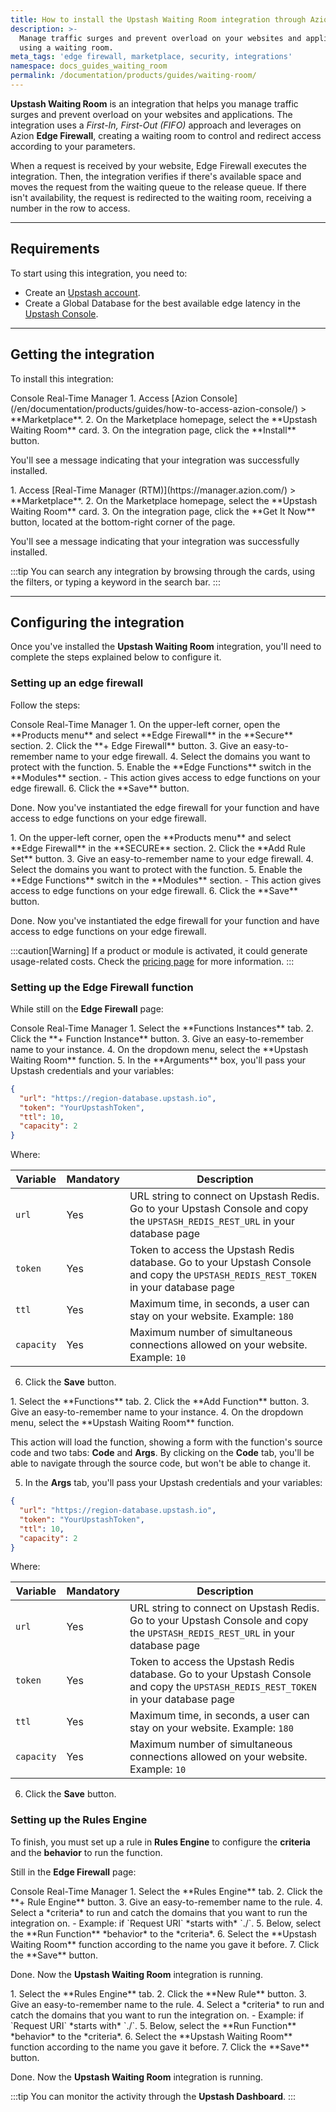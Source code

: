```yaml
---
title: How to install the Upstash Waiting Room integration through Azion Marketplace
description: >-
  Manage traffic surges and prevent overload on your websites and applications
  using a waiting room.
meta_tags: 'edge firewall, marketplace, security, integrations'
namespace: docs_guides_waiting_room
permalink: /documentation/products/guides/waiting-room/
---
```



<InterfaceNote />

**Upstash Waiting Room** is an integration that helps you manage traffic surges and prevent overload on your websites and applications. The integration uses a *First-In, First-Out (FIFO)* approach and leverages on Azion **Edge Firewall**, creating a waiting room to control and redirect access according to your parameters.

When a request is received by your website, Edge Firewall executes the integration. Then, the integration verifies if there's available space and moves the request from the waiting queue to the release queue. If there isn't availability, the request is redirected to the waiting room, receiving a number in the row to access.

---

## Requirements

To start using this integration, you need to:

- Create an [Upstash account](https://console.upstash.com/login).
- Create a Global Database for the best available edge latency in the [Upstash Console](https://console.upstash.com/).

---

## Getting the integration

To install this integration:

<Tabs client:visible>
    <Fragment slot="tab.console">Console</Fragment>
    <Fragment slot="tab.rtm">Real-Time Manager</Fragment>

<Fragment slot="panel.console">
1. Access [Azion Console](/en/documentation/products/guides/how-to-access-azion-console/) > **Marketplace**.
2. On the Marketplace homepage, select the **Upstash Waiting Room** card.
3. On the integration page, click the **Install** button.

You'll see a message indicating that your integration was successfully installed.
</Fragment>

<Fragment slot="panel.rtm">
1. Access [Real-Time Manager (RTM)](https://manager.azion.com/) > **Marketplace**.
2. On the Marketplace homepage, select the **Upstash Waiting Room** card.
3. On the integration page, click the **Get It Now** button, located at the bottom-right corner of the page.

You'll see a message indicating that your integration was successfully installed.
</Fragment>

</Tabs>

:::tip
You can search any integration by browsing through the cards, using the filters, or typing a keyword in the search bar.
:::

---

## Configuring the integration

Once you've installed the **Upstash Waiting Room** integration, you'll need to complete the steps explained below to configure it.

### Setting up an edge firewall

Follow the steps:

<Tabs client:visible>
    <Fragment slot="tab.console">Console</Fragment>
    <Fragment slot="tab.rtm">Real-Time Manager</Fragment>

<Fragment slot="panel.console">
1. On the upper-left corner, open the **Products menu** and select **Edge Firewall** in the **Secure** section.
2. Click the **+ Edge Firewall** button.
3. Give an easy-to-remember name to your edge firewall.
4. Select the domains you want to protect with the function.
5. Enable the **Edge Functions** switch in the **Modules** section.
  - This action gives access to edge functions on your edge firewall.
6. Click the **Save** button.

Done. Now you've instantiated the edge firewall for your function and have access to edge functions on your edge firewall.
</Fragment>

<Fragment slot="panel.rtm">
1. On the upper-left corner, open the **Products menu** and select **Edge Firewall** in the **SECURE** section.
2. Click the **Add Rule Set** button.
3. Give an easy-to-remember name to your edge firewall.
4. Select the domains you want to protect with the function.
5. Enable the **Edge Functions** switch in the **Modules** section.
  - This action gives access to edge functions on your edge firewall.
6. Click the **Save** button.

Done. Now you've instantiated the edge firewall for your function and have access to edge functions on your edge firewall.
</Fragment>

</Tabs>

:::caution[Warning]
If a product or module is activated, it could generate usage-related costs. Check the [pricing page](/en/documentation/products/pricing/) for more information.
:::

### Setting up the Edge Firewall function

While still on the **Edge Firewall** page:

<Tabs client:visible>
    <Fragment slot="tab.console">Console</Fragment>
    <Fragment slot="tab.rtm">Real-Time Manager</Fragment>

<Fragment slot="panel.console">
1. Select the **Functions Instances** tab.
2. Click the **+ Function Instance** button.
3. Give an easy-to-remember name to your instance.
4. On the dropdown menu, select the **Upstash Waiting Room** function.
5. In the **Arguments** box, you'll pass your Upstash credentials and your variables:

```json
{
  "url": "https://region-database.upstash.io",
  "token": "YourUpstashToken",
  "ttl": 10,
  "capacity": 2
}
```

Where:

| Variable | Mandatory | Description |
| ---- | ---- | ---- |
| `url` | Yes | URL string to connect on Upstash Redis. Go to your Upstash Console and copy the `UPSTASH_REDIS_REST_URL` in your database page |
| `token` | Yes | Token to access the Upstash Redis database. Go to your Upstash Console and copy the `UPSTASH_REDIS_REST_TOKEN` in your database page |
| `ttl` | Yes | Maximum time, in seconds, a user can stay on your website. Example: `180` |
| `capacity` | Yes | Maximum number of simultaneous connections allowed on your website. Example: `10` |

6. Click the **Save** button.
</Fragment>

<Fragment slot="panel.rtm">
1. Select the **Functions** tab.
2. Click the **Add Function** button.
3. Give an easy-to-remember name to your instance.
4. On the dropdown menu, select the **Upstash Waiting Room** function.

This action will load the function, showing a form with the function's source code and two tabs: **Code** and **Args**. By clicking on the **Code** tab, you'll be able to navigate through the source code, but won't be able to change it.

5. In the **Args** tab, you'll pass your Upstash credentials and your variables:

```json
{
  "url": "https://region-database.upstash.io",
  "token": "YourUpstashToken",
  "ttl": 10,
  "capacity": 2
}
```

Where:

| Variable | Mandatory | Description |
| ---- | ---- | ---- |
| `url` | Yes | URL string to connect on Upstash Redis. Go to your Upstash Console and copy the `UPSTASH_REDIS_REST_URL` in your database page |
| `token` | Yes | Token to access the Upstash Redis database. Go to your Upstash Console and copy the `UPSTASH_REDIS_REST_TOKEN` in your database page |
| `ttl` | Yes | Maximum time, in seconds, a user can stay on your website. Example: `180` |
| `capacity` | Yes | Maximum number of simultaneous connections allowed on your website. Example: `10` |

6. Click the **Save** button.
</Fragment>

</Tabs>

### Setting up the Rules Engine

To finish, you must set up a rule in **Rules Engine** to configure the **criteria** and the **behavior** to run the function.

Still in the **Edge Firewall** page:

<Tabs client:visible>
    <Fragment slot="tab.console">Console</Fragment>
    <Fragment slot="tab.rtm">Real-Time Manager</Fragment>

<Fragment slot="panel.console">
1. Select the **Rules Engine** tab.
2. Click the **+ Rule Engine** button.
3. Give an easy-to-remember name to the rule.
4. Select a *criteria* to run and catch the domains that you want to run the integration on.
  - Example: if `Request URI` *starts with* `./`.
5. Below, select the **Run Function** *behavior* to the *criteria*.
6. Select the **Upstash Waiting Room** function according to the name you gave it before.
7. Click the **Save** button.

Done. Now the **Upstash Waiting Room** integration is running.
</Fragment>

<Fragment slot="panel.rtm">
1. Select the **Rules Engine** tab.
2. Click the **New Rule** button.
3. Give an easy-to-remember name to the rule.
4. Select a *criteria* to run and catch the domains that you want to run the integration on.
  - Example: if `Request URI` *starts with* `./`.
5. Below, select the **Run Function** *behavior* to the *criteria*.
6. Select the **Upstash Waiting Room** function according to the name you gave it before.
7. Click the **Save** button.

Done. Now the **Upstash Waiting Room** integration is running.
</Fragment>

</Tabs>

:::tip
You can monitor the activity through the **Upstash Dashboard**.
:::